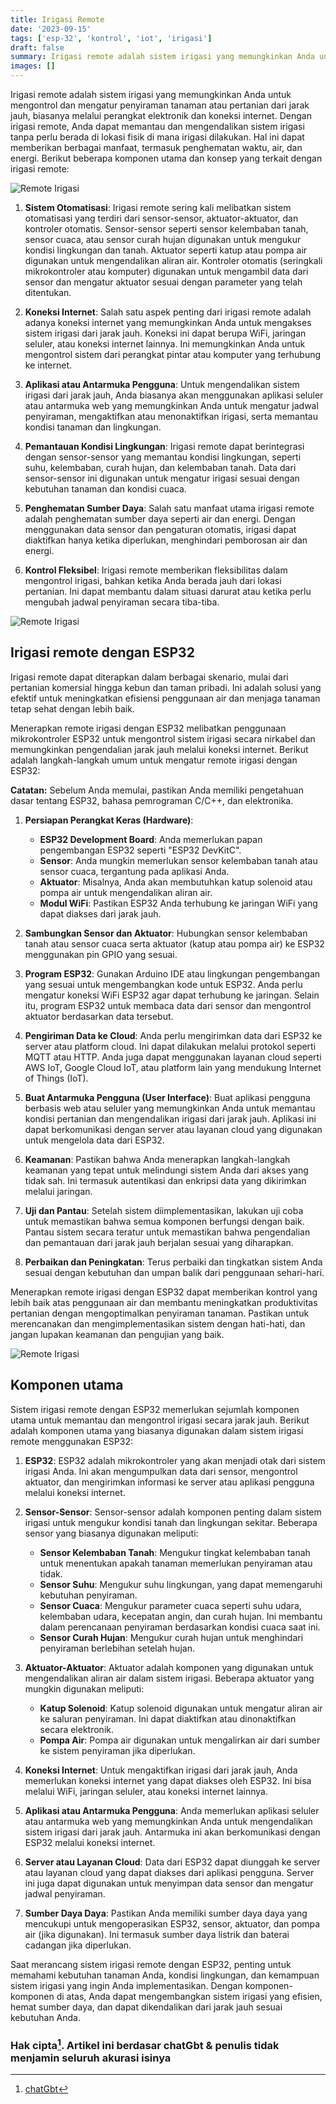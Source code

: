 ```yaml
---
title: Irigasi Remote
date: '2023-09-15'
tags: ['esp-32', 'kontrol', 'iot', 'irigasi']
draft: false
summary: Irigasi remote adalah sistem irigasi yang memungkinkan Anda untuk mengontrol dan mengatur penyiraman tanaman atau pertanian dari jarak jauh, biasanya melalui perangkat elektronik dan koneksi internet.
images: []
---
```


Irigasi remote adalah sistem irigasi yang memungkinkan Anda untuk mengontrol dan mengatur penyiraman tanaman atau pertanian dari jarak jauh, biasanya melalui perangkat elektronik dan koneksi internet. Dengan irigasi remote, Anda dapat memantau dan mengendalikan sistem irigasi tanpa perlu berada di lokasi fisik di mana irigasi dilakukan. Hal ini dapat memberikan berbagai manfaat, termasuk penghematan waktu, air, dan energi. Berikut beberapa komponen utama dan konsep yang terkait dengan irigasi remote:

![Remote Irigasi](/static/images/kontrol/remote-irigasi.jpg)

1. **Sistem Otomatisasi**: Irigasi remote sering kali melibatkan sistem otomatisasi yang terdiri dari sensor-sensor, aktuator-aktuator, dan kontroler otomatis. Sensor-sensor seperti sensor kelembaban tanah, sensor cuaca, atau sensor curah hujan digunakan untuk mengukur kondisi lingkungan dan tanah. Aktuator seperti katup atau pompa air digunakan untuk mengendalikan aliran air. Kontroler otomatis (seringkali mikrokontroler atau komputer) digunakan untuk mengambil data dari sensor dan mengatur aktuator sesuai dengan parameter yang telah ditentukan.

2. **Koneksi Internet**: Salah satu aspek penting dari irigasi remote adalah adanya koneksi internet yang memungkinkan Anda untuk mengakses sistem irigasi dari jarak jauh. Koneksi ini dapat berupa WiFi, jaringan seluler, atau koneksi internet lainnya. Ini memungkinkan Anda untuk mengontrol sistem dari perangkat pintar atau komputer yang terhubung ke internet.

3. **Aplikasi atau Antarmuka Pengguna**: Untuk mengendalikan sistem irigasi dari jarak jauh, Anda biasanya akan menggunakan aplikasi seluler atau antarmuka web yang memungkinkan Anda untuk mengatur jadwal penyiraman, mengaktifkan atau menonaktifkan irigasi, serta memantau kondisi tanaman dan lingkungan.

4. **Pemantauan Kondisi Lingkungan**: Irigasi remote dapat berintegrasi dengan sensor-sensor yang memantau kondisi lingkungan, seperti suhu, kelembaban, curah hujan, dan kelembaban tanah. Data dari sensor-sensor ini digunakan untuk mengatur irigasi sesuai dengan kebutuhan tanaman dan kondisi cuaca.

5. **Penghematan Sumber Daya**: Salah satu manfaat utama irigasi remote adalah penghematan sumber daya seperti air dan energi. Dengan menggunakan data sensor dan pengaturan otomatis, irigasi dapat diaktifkan hanya ketika diperlukan, menghindari pemborosan air dan energi.

6. **Kontrol Fleksibel**: Irigasi remote memberikan fleksibilitas dalam mengontrol irigasi, bahkan ketika Anda berada jauh dari lokasi pertanian. Ini dapat membantu dalam situasi darurat atau ketika perlu mengubah jadwal penyiraman secara tiba-tiba.

![Remote Irigasi](/static/images/kontrol/remote-irigasi1.jpg)

## Irigasi remote dengan ESP32

Irigasi remote dapat diterapkan dalam berbagai skenario, mulai dari pertanian komersial hingga kebun dan taman pribadi. Ini adalah solusi yang efektif untuk meningkatkan efisiensi penggunaan air dan menjaga tanaman tetap sehat dengan lebih baik.

Menerapkan remote irigasi dengan ESP32 melibatkan penggunaan mikrokontroler ESP32 untuk mengontrol sistem irigasi secara nirkabel dan memungkinkan pengendalian jarak jauh melalui koneksi internet. Berikut adalah langkah-langkah umum untuk mengatur remote irigasi dengan ESP32:

**Catatan:** Sebelum Anda memulai, pastikan Anda memiliki pengetahuan dasar tentang ESP32, bahasa pemrograman C/C++, dan elektronika.

1. **Persiapan Perangkat Keras (Hardware)**:

   - **ESP32 Development Board**: Anda memerlukan papan pengembangan ESP32 seperti "ESP32 DevKitC".
   - **Sensor**: Anda mungkin memerlukan sensor kelembaban tanah atau sensor cuaca, tergantung pada aplikasi Anda.
   - **Aktuator**: Misalnya, Anda akan membutuhkan katup solenoid atau pompa air untuk mengendalikan aliran air.
   - **Modul WiFi**: Pastikan ESP32 Anda terhubung ke jaringan WiFi yang dapat diakses dari jarak jauh.

2. **Sambungkan Sensor dan Aktuator**: Hubungkan sensor kelembaban tanah atau sensor cuaca serta aktuator (katup atau pompa air) ke ESP32 menggunakan pin GPIO yang sesuai.

3. **Program ESP32**: Gunakan Arduino IDE atau lingkungan pengembangan yang sesuai untuk mengembangkan kode untuk ESP32. Anda perlu mengatur koneksi WiFi ESP32 agar dapat terhubung ke jaringan. Selain itu, program ESP32 untuk membaca data dari sensor dan mengontrol aktuator berdasarkan data tersebut.

4. **Pengiriman Data ke Cloud**: Anda perlu mengirimkan data dari ESP32 ke server atau platform cloud. Ini dapat dilakukan melalui protokol seperti MQTT atau HTTP. Anda juga dapat menggunakan layanan cloud seperti AWS IoT, Google Cloud IoT, atau platform lain yang mendukung Internet of Things (IoT).

5. **Buat Antarmuka Pengguna (User Interface)**: Buat aplikasi pengguna berbasis web atau seluler yang memungkinkan Anda untuk memantau kondisi pertanian dan mengendalikan irigasi dari jarak jauh. Aplikasi ini dapat berkomunikasi dengan server atau layanan cloud yang digunakan untuk mengelola data dari ESP32.

6. **Keamanan**: Pastikan bahwa Anda menerapkan langkah-langkah keamanan yang tepat untuk melindungi sistem Anda dari akses yang tidak sah. Ini termasuk autentikasi dan enkripsi data yang dikirimkan melalui jaringan.

7. **Uji dan Pantau**: Setelah sistem diimplementasikan, lakukan uji coba untuk memastikan bahwa semua komponen berfungsi dengan baik. Pantau sistem secara teratur untuk memastikan bahwa pengendalian dan pemantauan dari jarak jauh berjalan sesuai yang diharapkan.

8. **Perbaikan dan Peningkatan**: Terus perbaiki dan tingkatkan sistem Anda sesuai dengan kebutuhan dan umpan balik dari penggunaan sehari-hari.

Menerapkan remote irigasi dengan ESP32 dapat memberikan kontrol yang lebih baik atas penggunaan air dan membantu meningkatkan produktivitas pertanian dengan mengoptimalkan penyiraman tanaman. Pastikan untuk merencanakan dan mengimplementasikan sistem dengan hati-hati, dan jangan lupakan keamanan dan pengujian yang baik.

![Remote Irigasi](/static/images/kontrol/remote-irigasi2.jpg)

## Komponen utama

Sistem irigasi remote dengan ESP32 memerlukan sejumlah komponen utama untuk memantau dan mengontrol irigasi secara jarak jauh. Berikut adalah komponen utama yang biasanya digunakan dalam sistem irigasi remote menggunakan ESP32:

1. **ESP32**: ESP32 adalah mikrokontroler yang akan menjadi otak dari sistem irigasi Anda. Ini akan mengumpulkan data dari sensor, mengontrol aktuator, dan mengirimkan informasi ke server atau aplikasi pengguna melalui koneksi internet.

2. **Sensor-Sensor**: Sensor-sensor adalah komponen penting dalam sistem irigasi untuk mengukur kondisi tanah dan lingkungan sekitar. Beberapa sensor yang biasanya digunakan meliputi:

   - **Sensor Kelembaban Tanah**: Mengukur tingkat kelembaban tanah untuk menentukan apakah tanaman memerlukan penyiraman atau tidak.
   - **Sensor Suhu**: Mengukur suhu lingkungan, yang dapat memengaruhi kebutuhan penyiraman.
   - **Sensor Cuaca**: Mengukur parameter cuaca seperti suhu udara, kelembaban udara, kecepatan angin, dan curah hujan. Ini membantu dalam perencanaan penyiraman berdasarkan kondisi cuaca saat ini.
   - **Sensor Curah Hujan**: Mengukur curah hujan untuk menghindari penyiraman berlebihan setelah hujan.

3. **Aktuator-Aktuator**: Aktuator adalah komponen yang digunakan untuk mengendalikan aliran air dalam sistem irigasi. Beberapa aktuator yang mungkin digunakan meliputi:

   - **Katup Solenoid**: Katup solenoid digunakan untuk mengatur aliran air ke saluran penyiraman. Ini dapat diaktifkan atau dinonaktifkan secara elektronik.
   - **Pompa Air**: Pompa air digunakan untuk mengalirkan air dari sumber ke sistem penyiraman jika diperlukan.

4. **Koneksi Internet**: Untuk mengaktifkan irigasi dari jarak jauh, Anda memerlukan koneksi internet yang dapat diakses oleh ESP32. Ini bisa melalui WiFi, jaringan seluler, atau koneksi internet lainnya.

5. **Aplikasi atau Antarmuka Pengguna**: Anda memerlukan aplikasi seluler atau antarmuka web yang memungkinkan Anda untuk mengendalikan sistem irigasi dari jarak jauh. Antarmuka ini akan berkomunikasi dengan ESP32 melalui koneksi internet.

6. **Server atau Layanan Cloud**: Data dari ESP32 dapat diunggah ke server atau layanan cloud yang dapat diakses dari aplikasi pengguna. Server ini juga dapat digunakan untuk menyimpan data sensor dan mengatur jadwal penyiraman.

7. **Sumber Daya Daya**: Pastikan Anda memiliki sumber daya daya yang mencukupi untuk mengoperasikan ESP32, sensor, aktuator, dan pompa air (jika digunakan). Ini termasuk sumber daya listrik dan baterai cadangan jika diperlukan.

Saat merancang sistem irigasi remote dengan ESP32, penting untuk memahami kebutuhan tanaman Anda, kondisi lingkungan, dan kemampuan sistem irigasi yang ingin Anda implementasikan. Dengan komponen-komponen di atas, Anda dapat mengembangkan sistem irigasi yang efisien, hemat sumber daya, dan dapat dikendalikan dari jarak jauh sesuai kebutuhan Anda.

### Hak cipta[^1]. Artikel ini berdasar chatGbt & penulis tidak menjamin seluruh akurasi isinya

[^1]: [chatGbt](https://chat.openai.com)

